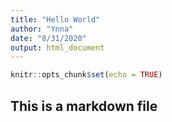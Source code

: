 ```yaml
---
title: "Hello World"
author: "Ynna"
date: "8/31/2020"
output: html_document
---
```


```r
knitr::opts_chunk$set(echo = TRUE)
```

## This is a markdown file
